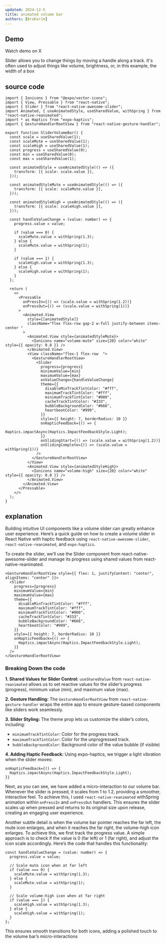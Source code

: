 ```yaml
---
updated: 2024-12-5
title: animated volume bar
authors: [BroKarim]
---
```



## Demo

<div className="w-full flex flex-col justify-center items-center ">
   <TweetCard id="1864684744090505674" className="shadow-2xl flex-1 h-46 w-full"/>
   <p className="text-sx italic opacity-60">Watch demo on X</p>
</div>

Slider allows you to change things by moving a handle along a track. It's often used to adjust things like volume, brightness, or, in this example, the width of a box

## source code

```tsx
import { Ionicons } from "@expo/vector-icons";
import { View, Pressable } from "react-native";
import { Slider } from "react-native-awesome-slider";
import Animated, { useAnimatedStyle, useSharedValue, withSpring } from "react-native-reanimated";
import * as Haptics from "expo-haptics";
import { GestureHandlerRootView } from "react-native-gesture-handler";

export function SliderVolumeBar() {
  const scale = useSharedValue(1);
  const scaleMute = useSharedValue(1);
  const scaleHigh = useSharedValue(1);
  const progress = useSharedValue(0);
  const min = useSharedValue(0);
  const max = useSharedValue(1);

  const animatedStyle = useAnimatedStyle(() => ({
    transform: [{ scale: scale.value }],
  }));

  const animatedStyleMute = useAnimatedStyle(() => ({
    transform: [{ scale: scaleMute.value }],
  }));

  const animatedStyleHigh = useAnimatedStyle(() => ({
    transform: [{ scale: scaleHigh.value }],
  }));

  const handleValueChange = (value: number) => {
    progress.value = value;

    if (value === 0) {
      scaleMute.value = withSpring(1.3);
    } else {
      scaleMute.value = withSpring(1);
    }

    if (value === 1) {
      scaleHigh.value = withSpring(1.3);
    } else {
      scaleHigh.value = withSpring(1);
    }
  };

  return (
    <>
      <Pressable
        onPressIn={() => (scale.value = withSpring(1.2))}
        onPressOut={() => (scale.value = withSpring(1))}
      >
        <Animated.View
          style={[animatedStyle]}
          className="flex flex-row gap-2 w-full justify-between items-center "
        >
          <Animated.View style={animatedStyleMute}>
            <Ionicons name="volume-mute" size={20} color="white" style={{ opacity: 0.8 }} />
          </Animated.View>
          <View className="flex-1 flex-row  ">
            <GestureHandlerRootView>
              <Slider
                progress={progress}
                minimumValue={min}
                maximumValue={max}
                onValueChange={handleValueChange}
                theme={{
                  disableMinTrackTintColor: "#fff",
                  maximumTrackTintColor: "#fff",
                  minimumTrackTintColor: "#000",
                  cacheTrackTintColor: "#333",
                  bubbleBackgroundColor: "#666",
                  heartbeatColor: "#999",
                }}
                style={{ height: 7, borderRadius: 10 }}
                onHapticFeedback={() => {
                  Haptics.impactAsync(Haptics.ImpactFeedbackStyle.Light);
                }}
                onSlidingStart={() => (scale.value = withSpring(1.2))}
                onSlidingComplete={() => (scale.value = withSpring(1))}
              />
            </GestureHandlerRootView>
          </View>
          <Animated.View style={animatedStyleHigh}>
            <Ionicons name="volume-high" size={20} color="white" style={{ opacity: 0.8 }} />
          </Animated.View>
        </Animated.View>
      </Pressable>
    </>
  );
}
```

## explanation

Building intuitive UI components like a volume slider can greatly enhance user experience. Here’s a quick guide on how to create a volume slider in React Native with haptic feedback using `react-native-awesome-slider`, `react-native-reanimated`, and `expo-haptics`.

To create the slider, we’ll use the Slider component from react-native-awesome-slider and manage its progress using shared values from react-native-reanimated.

```tsx
<GestureHandlerRootView style={{ flex: 1, justifyContent: "center", alignItems: "center" }}>
  <Slider
    progress={progress}
    minimumValue={min}
    maximumValue={max}
    theme={{
      disableMinTrackTintColor: "#fff",
      maximumTrackTintColor: "#fff",
      minimumTrackTintColor: "#000",
      cacheTrackTintColor: "#333",
      bubbleBackgroundColor: "#666",
      heartbeatColor: "#999",
    }}
    style={{ height: 7, borderRadius: 10 }}
    onHapticFeedback={() => {
      Haptics.impactAsync(Haptics.ImpactFeedbackStyle.Light);
    }}
  />
</GestureHandlerRootView>
```

### Breaking Down the code

**1. Shared Values for Slider Control:** `useSharedValue` from `react-native-reanimated` allows us to set reactive values for the slider’s progress (progress), minimum value (min), and maximum value (max).

**2. Gesture Handling:** The `GestureHandlerRootView` from `react-native-gesture-handler` wraps the entire app to ensure gesture-based components like sliders work seamlessly.

**3. Slider Styling:** The theme prop lets us customize the slider’s colors, including:

- `minimumTrackTintColor`: Color for the progress track.
- `maximumTrackTintColor`: Color for the unprogressed track.
- `bubbleBackgroundColor`: Background color of the value bubble (if visible)

**4. Adding Haptic Feedback:** Using expo-haptics, we trigger a light vibration when the slider moves:

```tsx
onHapticFeedback={() => {
  Haptics.impactAsync(Haptics.ImpactFeedbackStyle.Light);
}}
```

Next, as you can see, we have added a micro-interaction to our volume bar. Whenever the slider is pressed, it scales from 1 to 1.2, providing a smoother, interactive feel. To achieve this, I used `react-native-reanimated` withSpring animation within `onPressIn` and `onPressOut` handlers. This ensures the slider scales up when pressed and returns to its original size upon release, creating an engaging user experience.

Another subtle detail is when the volume bar pointer reaches the far left, the mute icon enlarges, and when it reaches the far right, the volume-high icon enlarges. To achieve this, we first track the progress value. A simple approach is to check if the value is 0 (far left) or 1 (far right), and adjust the icon scale accordingly. Here’s the code that handles this functionality:

```tsx
const handleValueChange = (value: number) => {
  progress.value = value;

  // Scale mute icon when at far left
  if (value === 0) {
    scaleMute.value = withSpring(1.3);
  } else {
    scaleMute.value = withSpring(1);
  }

  // Scale volume-high icon when at far right
  if (value === 1) {
    scaleHigh.value = withSpring(1.3);
  } else {
    scaleHigh.value = withSpring(1);
  }
};
```

This ensures smooth transitions for both icons, adding a polished touch to the volume bar’s micro-interactions

